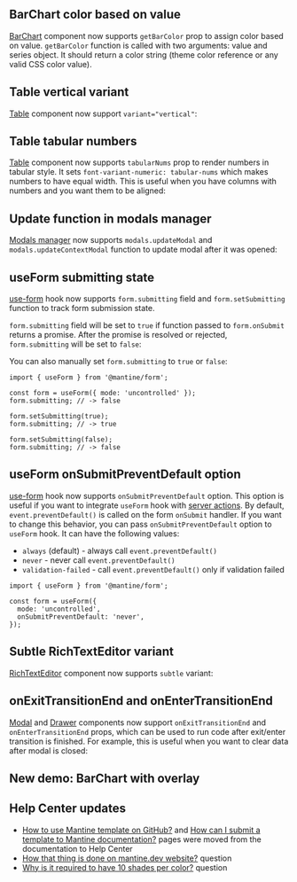 

## BarChart color based on value

[BarChart](/charts/bar-chart) component now supports `getBarColor` prop to assign color based on value.
`getBarColor` function is called with two arguments: value and series object. It should return a color
string (theme color reference or any valid CSS color value).

<Demo data={BarChartDemos.getBarColor} />

## Table vertical variant

[Table](/core/table) component now support `variant="vertical"`:

<Demo data={TableDemos.vertical} />

## Table tabular numbers

[Table](/core/table) component now supports `tabularNums` prop to render numbers in tabular style. It sets
`font-variant-numeric: tabular-nums` which makes numbers to have equal width.
This is useful when you have columns with numbers and you want them to be aligned:

<Demo data={TableDemos.tabularNums} />

## Update function in modals manager

[Modals manager](/x/modals) now supports `modals.updateModal` and `modals.updateContextModal`
function to update modal after it was opened:

<Demo data={ModalsDemos.updateModal} />

## useForm submitting state

[use-form](/form/use-form) hook now supports `form.submitting` field
and `form.setSubmitting` function to track form submission state.

`form.submitting` field will be set to `true` if function passed to
`form.onSubmit` returns a promise. After the promise is resolved or rejected,
`form.submitting` will be set to `false`:

<Demo data={FormDemos.submitting} />

You can also manually set `form.submitting` to `true` or `false`:

```tsx
import { useForm } from '@mantine/form';

const form = useForm({ mode: 'uncontrolled' });
form.submitting; // -> false

form.setSubmitting(true);
form.submitting; // -> true

form.setSubmitting(false);
form.submitting; // -> false
```

## useForm onSubmitPreventDefault option

[use-form](/form/use-form) hook now supports `onSubmitPreventDefault` option.
This option is useful if you want to integrate `useForm` hook with [server actions](https://github.com/mantinedev/mantine/issues/7142).
By default, `event.preventDefault()` is called on the form `onSubmit` handler.
If you want to change this behavior, you can pass `onSubmitPreventDefault` option
to `useForm` hook. It can have the following values:

- `always` (default) - always call `event.preventDefault()`
- `never` - never call `event.preventDefault()`
- `validation-failed` - call `event.preventDefault()` only if validation failed

```tsx
import { useForm } from '@mantine/form';

const form = useForm({
  mode: 'uncontrolled',
  onSubmitPreventDefault: 'never',
});
```

## Subtle RichTextEditor variant

[RichTextEditor](/x/tiptap) component now supports `subtle` variant:

<Demo data={TipTapDemos.subtleVariant} />

## onExitTransitionEnd and onEnterTransitionEnd

[Modal](/core/modal) and [Drawer](/core/drawer) components now support `onExitTransitionEnd` and `onEnterTransitionEnd` props,
which can be used to run code after exit/enter transition is finished. For example, this is useful when you want to clear
data after modal is closed:

<Demo data={ModalDemos.transitionEnd} />

## New demo: BarChart with overlay

<Demo data={BarChartDemos.overlay} />

## Help Center updates

- [How to use Mantine template on GitHub?](https://help.mantine.dev/q/templates-usage) and [How can I submit a template to Mantine documentation?](https://help.mantine.dev/q/submit-template) pages were moved from the documentation to Help Center
- [How that thing is done on mantine.dev website?](https://help.mantine.dev/q/how-that-thing-is-done) question
- [Why is it required to have 10 shades per color?](https://help.mantine.dev/q/ten-shades-per-color) question
